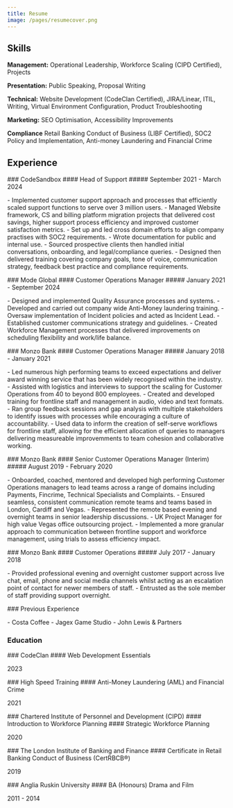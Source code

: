 ```yaml
---
title: Resume
image: /pages/resumecover.png
---
```


## Skills
**Management:** Operational Leadership, Workforce Scaling (CIPD Certified), Projects

**Presentation:** Public Speaking, Proposal Writing

**Technical:** Website Development (CodeClan Certified), JIRA/Linear, ITIL, Writing, Virtual Environment Configuration, Product Troubleshooting

**Marketing:** SEO Optimisation, Accessibility Improvements

**Compliance**  Retail Banking Conduct of Business (LIBF Certified), SOC2 Policy and Implementation, Anti-money Laundering and Financial Crime  

## Experience

<div className="flex flex-row ">
<p className="w-2/5">
### CodeSandbox
#### Head of Support
##### September 2021 - March 2024
</p>
<p className="w-3/5 text-wrap">
- Implemented customer support approach and processes that efficiently scaled support functions to serve over 3 million users. 
- Managed Website framework, CS and billing platform migration projects that delivered cost savings, higher support process efficiency and improved customer satisfaction metrics. 
- Set up and led cross domain efforts to align company practises with SOC2 requirements.
- Wrote documentation for public and internal use. 
- Sourced prospective clients then handled initial conversations, onboarding, and legal/compliance queries. 
- Designed then delivered training covering company goals, tone of voice, communication strategy, feedback best practice and compliance requirements. 
</p>
</div>

<div className="flex flex-row ">
<p className="w-2/5">
### Mode Global
#### Customer Operations Manager
##### January 2021 - September 2024
</p>
<p className="w-3/5 text-wrap">
- Designed and implemented Quality Assurance processes and systems.
- Developed and carried out company wide Anti-Money laundering training.
- Oversaw implementation of Incident policies and acted as Incident Lead. 
- Established customer communications strategy and guidelines. 
- Created Workforce Management processes that delivered improvements on scheduling flexibility and work/life balance. 
</p>
</div>

<div className="flex flex-row  ">
<p className="w-2/5">
### Monzo Bank
#### Customer Operations Manager
##### January 2018 - January 2021
</p>
<p className="w-3/5 text-wrap">
- Led numerous high performing teams to exceed expectations and deliver award winning service that has been widely recognised within the industry.
- Assisted with logistics and interviews to support the scaling for Customer Operations from 40 to beyond 800 employees.
- Created and developed training for frontline staff and management in audio, video and text formats.
- Ran group feedback sessions and gap analysis with multiple stakeholders to identify issues with processes while encouraging a culture of accountability. 
- Used data to inform the creation of self-serve workflows for frontline staff, allowing for the efficient allocation of queries to managers delivering measureable improvemments to team cohesion and collaborative working.
</p>
</div>


<div className="flex flex-row  ">
<p className="w-2/5">
### Monzo Bank
#### Senior Customer Operations Manager (Interim)
##### August 2019 - February 2020
</p>
<p className="w-3/5 text-wrap">
- Onboarded, coached, mentored and developed high performing Customer Operations managers to lead teams across a range of domains including Payments, Fincrime, Technical Specialists and Complaints.
- Ensured seamless, consistent communication remote teams and teams based in London, Cardiff and Vegas. 
- Represented the remote based evening and overnight teams in senior leadership discussions. 
- UK Project Manager for high value Vegas office outsourcing project. 
- Implemented a more granular approach to communication between frontline support and workforce management, using trials to assess efficiency impact.
</p>
</div>

<div className="flex flex-row  ">
<p className="w-2/5">
### Monzo Bank
#### Customer Operations 
##### July 2017 - January 2018
</p>
<p className="w-3/5 text-wrap">
- Provided professional evening and overnight customer support across live chat, email, phone and
social media channels whilst acting as an escalation point of contact for newer members of staff.
- Entrusted as the sole member of staff providing support overnight.
</p>
</div>

<div className="flex flex-row  ">
<p className="w-2/5">
### Previous Experience
</p>
<p className="w-3/5 text-wrap">
- Costa Coffee
- Jagex Game Studio
- John Lewis & Partners
</p>
</div>

### Education
<div className="flex flex-row  ">
<p className="w-2/5">
### CodeClan
#### Web Development Essentials 

</p>
<p className="w-3/5 text-right">
2023
</p>
</div>
<div className="flex flex-row ">
<p className="w-2/5">
### High Speed Training
#### Anti-Money Laundering (AML) and Financial Crime

</p>
<p className="w-3/5 text-right">
2021
</p>
</div>
<div className="flex flex-row  ">
<p className="w-2/5">
### Chartered Institute of Personnel and Development (CIPD)
#### Introduction to Workforce Planning
#### Strategic Workforce Planning

</p>
<p className="w-3/5 text-right">
2020
</p>
</div>
<div className="flex flex-row ">
<p className="w-2/5">
### The London Institute of Banking and Finance
#### Certificate in Retail Banking Conduct of Business (CertRBCB®)

</p>
<p className="w-3/5 text-right">
2019
</p>
</div>
<div className="flex flex-row  ">
<p className="w-2/5">
### Anglia Ruskin University
#### BA (Honours) Drama and Film 

</p>
<p className="w-3/5 text-right">
2011 - 2014
</p>
</div>





